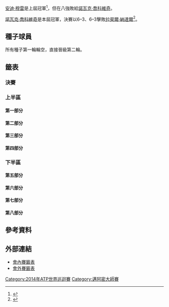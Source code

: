 {{TennisEvents|2014|索尼網球公開賽|
|champ={{flagicon|SRB}} [[諾瓦克·喬科維奇|諾瓦克·喬科維奇]]
|runner={{flagicon|ESP}} [[拉斐爾·納達爾|拉斐爾·納達爾]]
|score=6–3、6–3
}}

{{main|2014年索尼網球公開賽}}

[[安迪·穆雷|安迪·穆雷]]是上屆冠軍<ref name=Murray2013>{{cite news|work=atpworldtour.com|publisher=ATP Tour, Inc.|title=Murray Saves 1 M.P. To Edge Ferrer For Miami Crown|url=http://www.atpworldtour.com/News/Tennis/2013/03/13/Miami-Final-Ferrer-Murray.aspx|date=2013-03-31|accessdate=2014-03-14|archive-date=2013-11-05|archive-url=https://web.archive.org/web/20131105025323/http://www.atpworldtour.com/News/Tennis/2013/03/13/Miami-Final-Ferrer-Murray.aspx|dead-url=no}}</ref>，但在八強敗給[[諾瓦克·喬科維奇|諾瓦克·喬科維奇]]。

[[諾瓦克·喬科維奇|諾瓦克·喬科維奇]]是本屆冠軍，決賽以6–3、6–3擊敗[[拉斐爾·納達爾|拉斐爾·納達爾]]<ref name=SemiFinal>{{cite news|work=tennis.com|publisher=Tennis.com|title=The Busted Day|url=http://www.tennis.com/pro-game/2014/03/busted-day/51044/#.UzaXINKSy2U|date=2014-03-28|accessdate=2014-03-29|archive-date=2014-03-31|archive-url=https://web.archive.org/web/20140331011241/http://www.tennis.com/pro-game/2014/03/busted-day/51044/#.UzaXINKSy2U|dead-url=no}}</ref>。

==種子球員==
所有種子第一輪輪空，直接晉級第二輪。
{{columns-list|2|
{{seeds|1|一}}{{flagicon|ESP}} [[拉斐爾·納達爾|拉斐爾·納達爾]]（冠軍）''
{{seeds|2|八}}{{flagicon|SRB}} '''[[諾瓦克·喬科維奇|諾瓦克·喬科維奇]]（冠軍）'''
{{seeds|3|三}}{{flagicon|SUI}} [[斯坦尼斯拉斯·瓦夫林卡|斯坦尼斯拉斯·瓦夫林卡]]（第四輪）
{{seeds|4|六}}{{flagicon|ESP}} [[大衛·費雷爾|大衛·費雷爾]]（第四輪）
{{seeds|5|五}}{{flagicon|SUI}} [[羅傑·費德勒|羅傑·費德勒]]（八強）
{{seeds|6|七}}{{flagicon|GBR}} [[安迪·穆雷|安迪·穆雷]]（八強）
{{seeds|7|四}}{{flagicon|CZE}} [[托馬什·貝爾迪赫|托馬什·貝爾迪赫]]（四強，因腸胃炎而賽前退出）
{{seeds|8|二}}{{flagicon|ARG}} [[胡安·馬丁·德爾波特羅|胡安·馬丁·德爾波特羅]]（右腕傷，賽前退出）
{{seeds|9|五}}{{flagicon|FRA}} [[里夏爾·加斯奎特|里夏爾·加斯奎特]]（第四輪）
{{seeds|10|四}}{{flagicon|USA}} [[約翰·伊斯內爾|約翰·伊斯內爾]]（第四輪）
{{seeds|11|七}}{{flagicon|FRA}} [[若-威爾弗裡德·特松加|若-威爾弗裡德·特松加]]（第四輪）
{{seeds|12|二}}{{flagicon|CAN}} [[米洛斯·拉奧尼奇|米洛斯·拉奧尼奇]]（八強）
{{seeds|13|三}}{{flagicon|GER}} [[托米·哈斯|托米·哈斯]]（右肩傷，賽前退出）
{{seeds|14|一}}{{flagicon|ITA}} [[法比奧·福尼尼|法比奧·福尼尼]]（第四輪）
{{seeds|15|六}}{{flagicon|BUL}} [[格里戈爾·季米特洛夫|格里戈爾·季米特洛夫]]（第三輪）
{{seeds|16|八}}{{flagicon|ESP}} [[托米·羅布雷多|托米·羅布雷多]]（第四輪）
{{seeds|17|五}}{{flagicon|RSA}} [[凱文·安德森_(網球運動員)|凱文·安德森]]（第三輪）
{{seeds|18|四}}{{flagicon|ESP}} [[尼古拉斯·阿爾瑪格羅|尼古拉斯·阿爾瑪格羅]]（第三輪）
{{seeds|19|一}}{{flagicon|POL}} [[傑西·詹努維克茲|傑西·詹努維克茲]]（第二輪）
{{seeds|20|六}}{{flagicon|JPN}} [[錦織圭|錦織圭]]（四強，因腹股溝傷而賽前退出）
{{seeds|21|八}}{{flagicon|LAT}} [[厄內斯特·古爾比斯|厄內斯特·古爾比斯]]（第二輪）
{{seeds|22|三}}{{flagicon|UKR}} [[亞歷山大·多爾戈波洛夫|亞歷山大·多爾戈波洛夫]]（八強）
{{seeds|23|二}}{{flagicon|FRA}} [[加埃爾·蒙菲爾斯|加埃爾·蒙菲爾斯]]（第二輪）
{{seeds|24|七}}{{flagicon|GER}} [[菲利普·科爾施賴伯|菲利普·科爾施賴伯]]（第二輪）
{{seeds|25|三}}{{flagicon|CRO}} [[馬林·契利奇|馬林·契利奇]]（第二輪）
{{seeds|26|四}}{{flagicon|FRA}} [[吉爾·西蒙|吉爾·西蒙]]（第二輪）
{{seeds|27|二}}{{flagicon|CAN}} [[華塞克·波斯比希爾|華塞克·波斯比希爾]]（第二輪）
{{seeds|28|五}}{{flagicon|ESP}} [[費爾南多·貝爾達斯科|費爾南多·貝爾達斯科]]（第二輪）
{{seeds|29|一}}{{flagicon|RUS}}  [[德米特里·圖爾蘇諾夫|德米特里·圖爾蘇諾夫]]（第二輪）
{{seeds|30|八}}{{flagicon|GER}} [[弗洛里安·邁爾|弗洛里安·邁爾]]（第三輪，因腹股溝傷而賽前退出）
{{seeds|31|六}}{{flagicon|ITA}} [[安德烈亞斯·塞皮|安德烈亞斯·塞皮]]（第三輪）
{{seeds|32|七}}{{flagicon|ESP}} [[費利西亞諾·洛佩斯|費利西亞諾·洛佩斯]]（第三輪）
}}

== 籤表 ==
{{Draw key}}

=== 決賽 ===
{{8TeamBracket-Tennis3
| RD1=八強
| RD2=四強
| RD3=決賽
| team-width=175

|RD1-seed1=1
|RD1-team1='''{{flagicon|ESP}} [[拉斐爾·納達爾|拉斐爾·納達爾]]
|RD1-score1-1=4
|RD1-score1-2='''6
|RD1-score1-3='''6
|RD1-seed2=12
|RD1-team2={{flagicon|CAN}} [[米洛斯·拉奧尼奇|米洛斯·拉奧尼奇]]
|RD1-score2-1='''6
|RD1-score2-2=2
|RD1-score2-3=4

|RD1-seed3=22
|RD1-team3={{flagicon|UKR}} [[亞歷山大·多爾戈波洛夫|亞歷山大·多爾戈波洛夫]]
|RD1-score3-1=4
|RD1-score3-2=6<sup>3</sup>
|RD1-score3-3=
|RD1-seed4=7
|RD1-team4='''{{flagicon|CZE}} [[托馬什·貝爾迪赫|托馬什·貝爾迪赫]]
|RD1-score4-1='''6
|RD1-score4-2='''7<sup>7</sup>
|RD1-score4-3=

|RD1-seed5=5
|RD1-team5={{flagicon|SUI}} [[羅傑·費德勒|羅傑·費德勒]]
|RD1-score5-1='''6
|RD1-score5-2=5
|RD1-score5-3=4
|RD1-seed6=20
|RD1-team6='''{{flagicon|JPN}} [[錦織圭|錦織圭]]
|RD1-score6-1=3
|RD1-score6-2='''7
|RD1-score6-3='''6

|RD1-seed7=6
|RD1-team7={{flagicon|GBR}} [[安迪·穆雷|安迪·穆雷]]
|RD1-score7-1=5
|RD1-score7-2=3
|RD1-score7-3=
|RD1-seed8=2
|RD1-team8='''{{flagicon|SRB}} [[諾瓦克·喬科維奇|諾瓦克·喬科維奇]]
|RD1-score8-1='''7
|RD1-score8-2='''6
|RD1-score8-3=

|RD2-seed1=1
|RD2-team1='''{{flagicon|ESP}} [[拉斐爾·納達爾|拉斐爾·納達爾]]
|RD2-score1-1=<small>w/o
|RD2-score1-2=
|RD2-score1-3=
|RD2-seed2=7
|RD2-team2={{flagicon|CZE}} [[托馬什·貝爾迪赫|托馬什·貝爾迪赫]]
|RD2-score2-1=
|RD2-score2-2=
|RD2-score2-3=

|RD2-seed3=20
|RD2-team3={{flagicon|JPN}} [[錦織圭|錦織圭]]
|RD2-score3-1=
|RD2-score3-2=
|RD2-score3-3=
|RD2-seed4=2
|RD2-team4='''{{flagicon|SRB}} [[諾瓦克·喬科維奇|諾瓦克·喬科維奇]]'''
|RD2-score4-1=<small>w/o
|RD2-score4-2=
|RD2-score4-3=

|RD3-seed1=1
|RD3-team1={{flagicon|ESP}} [[拉斐爾·納達爾|拉斐爾·納達爾]]
|RD3-score1-1=3
|RD3-score1-2=3
|RD3-score1-3=
|RD3-seed2=2
|RD3-team2='''{{flagicon|SRB}} [[諾瓦克·喬科維奇|諾瓦克·喬科維奇]]'''
|RD3-score2-1='''6
|RD3-score2-2='''6
|RD3-score2-3=
}}

=== 上半區 ===

==== 第一部分 ====
{{16TeamBracket-Compact-Tennis3-Byes
| RD1=第一輪
| RD2=第二輪
| RD3=第三輪
| RD4=第四輪

|RD1-seed03=
|RD1-team03={{flagicon|NED}} [[Robin_Haase|R Haase]]
|RD1-score03-1='''6
|RD1-score03-2=3
|RD1-score03-3=3
|RD1-seed04=
|RD1-team04='''{{flagicon|AUS}} [[Lleyton_Hewitt|L Hewitt]]
|RD1-score04-1=3
|RD1-score04-2='''6
|RD1-score04-3='''6

|RD1-seed05=
|RD1-team05='''{{flagicon|UZB}} [[Denis_Istomin|D Istomin]]
|RD1-score05-1='''7<sup>10</sup>
|RD1-score05-2='''7<sup>7</sup>
|RD1-score05-3=
|RD1-seed06=
|RD1-team06={{flagicon|FRA}} [[Nicolas_Mahut|N Mahut]]
|RD1-score06-1=6<sup>8</sup>
|RD1-score06-2=6<sup>2</sup>
|RD1-score06-3=

|RD1-seed11=
|RD1-team11='''{{flagicon|ESP}} [[Roberto_Bautista-Agut|R Bautista-Agut]]
|RD1-score11-1=4
|RD1-score11-2='''6
|RD1-score11-3='''6
|RD1-seed12=Q
|RD1-team12={{flagicon|USA}} [[Steve_Johnson_(tennis)|S Johnson]]
|RD1-score12-1='''6
|RD1-score12-2=3
|RD1-score12-3=1

|RD1-seed13=Q
|RD1-team13='''{{flagicon|SVK}} [[Lukáš_Lacko|L Lacko]]
|RD1-score13-1='''6'''
|RD1-score13-2='''6'''
|RD1-score13-3=
|RD1-seed14=
|RD1-team14={{flagicon|FRA}} [[Kenny_de_Schepper|K de Schepper]]
|RD1-score14-1=4
|RD1-score14-2=4
|RD1-score14-3=

|RD2-seed01=1
|RD2-team01='''{{flagicon|ESP}} [[拉斐爾·納達爾|納達爾]]
|RD2-score01-1='''6
|RD2-score01-2='''6
|RD2-score01-3=
|RD2-seed02=
|RD2-team02={{flagicon|AUS}} [[Lleyton_Hewitt|L Hewitt]]
|RD2-score02-1=1
|RD2-score02-2=3
|RD2-score02-3=

|RD2-seed03=
|RD2-team03='''{{flagicon|UZB}} [[Denis_Istomin|D Istomin]]
|RD2-score03-1=6<sup>8</sup>
|RD2-score03-2='''6
|RD2-score03-3='''6
|RD2-seed04=29
|RD2-team04={{flagicon|RUS}} [[德米特里·圖爾蘇諾夫|圖爾蘇諾夫]]
|RD2-score04-1='''7<sup>10</sup>
|RD2-score04-2=0
|RD2-score04-3=3

|RD2-seed05=19
|RD2-team05={{flagicon|POL}} [[傑西·詹努維克茲|詹努維克茲]]
|RD2-score05-1=4
|RD2-score05-2=1
|RD2-score05-3=
|RD2-seed06=
|RD2-team06='''{{flagicon|ESP}} [[Roberto_Bautista-Agut|R Bautista-Agut]]
|RD2-score06-1='''6
|RD2-score06-2='''6
|RD2-score06-3=

|RD2-seed07=Q
|RD2-team07={{flagicon|SVK}} [[Lukáš_Lacko|L Lacko]]
|RD2-score07-1=4
|RD2-score07-2=4
|RD2-score07-3=
|RD2-seed08=14
|RD2-team08='''{{flagicon|ITA}} [[法比奧·福尼尼|福尼尼]]
|RD2-score08-1='''6
|RD2-score08-2='''6
|RD2-score08-3=

|RD3-seed01=1
|RD3-team01='''{{flagicon|ESP}} [[拉斐爾·納達爾|納達爾]]
|RD3-score01-1='''6
|RD3-score01-2='''6
|RD3-score01-3=
|RD3-seed02=
|RD3-team02={{flagicon|UZB}} [[Denis_Istomin|D Istomin]]
|RD3-score02-1=1
|RD3-score02-2=0
|RD3-score02-3=

|RD3-seed03=
|RD3-team03={{flagicon|ESP}} [[Roberto_Bautista-Agut|R Bautista-Agut]]
|RD3-score03-1='''6
|RD3-score03-2=3
|RD3-score03-3=3
|RD3-seed04=14
|RD3-team04='''{{flagicon|ITA}} [[法比奧·福尼尼|福尼尼]]
|RD3-score04-1=4
|RD3-score04-2='''6
|RD3-score04-3='''6

|RD4-seed01=1
|RD4-team01='''{{flagicon|ESP}} [[拉斐爾·納達爾|納達爾]]
|RD4-score01-1='''6
|RD4-score01-2='''6
|RD4-score01-3=
|RD4-seed02=14
|RD4-team02={{flagicon|ITA}} [[法比奧·福尼尼|福尼尼]]
|RD4-score02-1=2
|RD4-score02-2=2
|RD4-score02-3=
}}

==== 第二部分 ====
{{16TeamBracket-Compact-Tennis3-Byes
| RD1=第一輪
| RD2=第二輪
| RD3=第三輪
| RD4=第四輪

|RD1-seed03=WC
|RD1-team03={{flagicon|ARG}} [[Guido_Pella|G Pella]]
|RD1-score03-1=3
|RD1-score03-2=4
|RD1-score03-3=
|RD1-seed04=Q
|RD1-team04='''{{flagicon|USA}} [[Jack_Sock|J Sock]]
|RD1-score04-1='''6
|RD1-score04-2='''6
|RD1-score04-3=

|RD1-seed05=
|RD1-team05={{flagicon|USA}} [[Bradley_Klahn|B Klahn]]
|RD1-score05-1='''6
|RD1-score05-2=1
|RD1-score05-3=4
|RD1-seed06=
|RD1-team06='''{{flagicon|ESP}} [[Guillermo_García-López|G García-López]]
|RD1-score06-1=1
|RD1-score06-2='''6
|RD1-score06-3='''6

|RD1-seed11=Q
|RD1-team11='''{{flagicon|SLO}} [[Aljaž_Bedene|A Bedene]]
|RD1-score11-1=1
|RD1-score11-2='''6
|RD1-score11-3='''6
|RD1-seed12=Q
|RD1-team12={{flagicon|TPE}} [[Jimmy_Wang_(tennis)|J Wang]]
|RD1-score12-1='''6
|RD1-score12-2=2
|RD1-score12-3=4

|RD1-seed13=
|RD1-team13={{flagicon|ARG}} [[Federico_Delbonis|F Delbonis]]
|RD1-score13-1=2
|RD1-score13-2=4
|RD1-score13-3=
|RD1-seed14=WC
|RD1-team14='''{{flagicon|USA}} [[Ryan_Harrison_(tennis)|R Harrison]]
|RD1-score14-1='''6
|RD1-score14-2='''6
|RD1-score14-3=

|RD2-seed01=12
|RD2-team01='''{{flagicon|CAN}} [[米洛斯·拉奧尼奇|拉奧尼奇]]
|RD2-score01-1='''6
|RD2-score01-2='''7<sup>7</sup>
|RD2-score01-3=
|RD2-seed02=Q
|RD2-team02={{flagicon|USA}} [[Jack_Sock|J Sock]]
|RD2-score02-1=4
|RD2-score02-2=6<sup>1</sup>
|RD2-score02-3=

|RD2-seed03=
|RD2-team03='''{{flagicon|ESP}} [[Guillermo_García-López|G García-López]]
|RD2-score03-1='''6
|RD2-score03-2='''7
|RD2-score03-3=
|RD2-seed04=23
|RD2-team04={{flagicon|FRA}} [[加埃爾·蒙菲爾斯|蒙菲爾斯]]
|RD2-score04-1=2
|RD2-score04-2=5
|RD2-score04-3=

|RD2-seed05=27
|RD2-team05={{flagicon|CAN}} [[華塞克·波斯比希爾|波斯比希爾]]
|RD2-score05-1='''7<sup>7</sup>
|RD2-score05-2=5
|RD2-score05-3=3
|RD2-seed06=Q
|RD2-team06='''{{flagicon|SLO}} [[Aljaž_Bedene|A Bedene]]
|RD2-score06-1=6<sup>5</sup>
|RD2-score06-2='''7
|RD2-score06-3='''6

|RD2-seed07=WC
|RD2-team07={{flagicon|USA}} [[Ryan_Harrison_(tennis)|R Harrison]]
|RD2-score07-1=5
|RD2-score07-2='''6
|RD2-score07-3=6<sup>2</sup>
|RD2-seed08=LL
|RD2-team08='''{{flagicon|GER}} [[Benjamin_Becker|B Becker]]
|RD2-score08-1='''7
|RD2-score08-2=3
|RD2-score08-3='''7<sup>7</sup>

|RD3-seed01=12
|RD3-team01='''{{flagicon|CAN}} [[米洛斯·拉奧尼奇|拉奧尼奇]]
|RD3-score01-1='''6
|RD3-score01-2='''6
|RD3-score01-3=
|RD3-seed02=
|RD3-team02={{flagicon|ESP}} [[Guillermo_García-López|G García-López]]
|RD3-score02-1=1
|RD3-score02-2=2
|RD3-score02-3=

|RD3-seed03=Q
|RD3-team03={{flagicon|SLO}} [[Aljaž_Bedene|A Bedene]]
|RD3-score03-1=3
|RD3-score03-2=5
|RD3-score03-3=
|RD3-seed04=LL
|RD3-team04='''{{flagicon|GER}} [[Benjamin_Becker|B Becker]]
|RD3-score04-1='''6
|RD3-score04-2='''7
|RD3-score04-3=

|RD4-seed01=12
|RD4-team01='''{{flagicon|CAN}} [[米洛斯·拉奧尼奇|拉奧尼奇]]
|RD4-score01-1='''6
|RD4-score01-2='''6
|RD4-score01-3=
|RD4-seed02=LL
|RD4-team02={{flagicon|GER}} [[Benjamin_Becker|B Becker]]
|RD4-score02-1=3
|RD4-score02-2=4
|RD4-score02-3=
}}

==== 第三部分 ====
{{16TeamBracket-Compact-Tennis3-Byes
| RD1=第一輪
| RD2=第二輪
| RD3=第三輪
| RD4=第四輪

|RD1-seed03=
|RD1-team03='''{{nowrap|{{flagicon|ESP}} [[Daniel_Gimeno-Traver|D Gimeno-Traver]]}}
|RD1-score03-1=6<sup>8</sup>
|RD1-score03-2='''6
|RD1-score03-3='''6
|RD1-seed04=WC
|RD1-team04={{flagicon|RUS}} [[Karen_Khachanov|K Khachanov]]
|RD1-score04-1='''7<sup>10</sup>
|RD1-score04-2=1
|RD1-score04-3=1

|RD1-seed05=
|RD1-team05='''{{nowrap|{{flagicon|FRA}} [[Édouard_Roger-Vasselin|É Roger-Vasselin]]}}
|RD1-score05-1=3
|RD1-score05-2='''6
|RD1-score05-3='''7<sup>7</sup>
|RD1-seed06=
|RD1-team06={{flagicon|NED}} [[Igor_Sijsling|I Sijsling]]
|RD1-score06-1='''6
|RD1-score06-2=3
|RD1-score06-3=6<sup>3</sup>

|RD1-seed11=
|RD1-team11={{flagicon|AUS}} [[Bernard_Tomic|B Tomic]]
|RD1-score11-1=0
|RD1-score11-2=1
|RD1-score11-3=
|RD1-seed12=
|RD1-team12='''{{flagicon|FIN}} [[Jarkko_Nieminen|J Nieminen]]
|RD1-score12-1='''6
|RD1-score12-2='''6
|RD1-score12-3=

|RD1-seed13=
|RD1-team13={{flagicon|TPE}} '''[[Lu_Yen-hsun|Y-h Lu]]
|RD1-score13-1='''6
|RD1-score13-2=3
|RD1-score13-3=
|RD1-seed14=
|RD1-team14={{flagicon|KAZ}} [[Mikhail_Kukushkin|M Kukushkin]]
|RD1-score14-1=1
|RD1-score14-2=1<sup>r</sup>
|RD1-score14-3=

|RD2-seed01=3
|RD2-team01='''{{flagicon|SUI}} [[斯坦尼斯拉斯·瓦夫林卡|瓦夫林卡]]
|RD2-score01-1='''6
|RD2-score01-2=3
|RD2-score01-3='''6
|RD2-seed02=
|RD2-team02={{nowrap|{{flagicon|ESP}} [[Daniel_Gimeno-Traver|D Gimeno-Traver]]}}
|RD2-score02-1=0
|RD2-score02-2='''6
|RD2-score02-3=3

|RD2-seed03=
|RD2-team03='''{{nowrap|{{flagicon|FRA}} [[Édouard_Roger-Vasselin|É Roger-Vasselin]]}}
|RD2-score03-1='''6
|RD2-score03-2='''7<sup>7</sup>
|RD2-score03-3=
|RD2-seed04=25
|RD2-team04={{flagicon|CRO}} [[馬林·契利奇|契利奇]]
|RD2-score04-1=2
|RD2-score04-2=6<sup>5</sup>
|RD2-score04-3=

|RD2-seed05=22
|RD2-team05='''{{flagicon|UKR}} [[亞歷山大·多爾戈波洛夫|多爾戈波洛夫]]
|RD2-score05-1='''6
|RD2-score05-2='''6
|RD2-score05-3=
|RD2-seed06=
|RD2-team06={{flagicon|FIN}} [[Jarkko_Nieminen|J Nieminen]]
|RD2-score06-1=4
|RD2-score06-2=2
|RD2-score06-3=

|RD2-seed07=
|RD2-team07={{flagicon|TPE}} [[Lu_Yen-hsun|Y-h Lu]]
|RD2-score07-1=1
|RD2-score07-2='''7<sup>7</sup>
|RD2-score07-3=3
|RD2-seed08=LL
|RD2-team08='''{{flagicon|SRB}} [[Dušan_Lajović|D Lajović]]
|RD2-score08-1='''6
|RD2-score08-2=6<sup>3</sup>
|RD2-score08-3='''6

|RD3-seed01=3
|RD3-team01='''{{flagicon|SUI}} [[斯坦尼斯拉斯·瓦夫林卡|瓦夫林卡]]
|RD3-score01-1='''7
|RD3-score01-2='''6
|RD3-score01-3=
|RD3-seed02=
|RD3-team02={{nowrap|{{flagicon|FRA}} [[Édouard_Roger-Vasselin|É Roger-Vasselin]]}}
|RD3-score02-1=5
|RD3-score02-2=4
|RD3-score02-3=

|RD3-seed03=22
|RD3-team03='''{{flagicon|UKR}} [[亞歷山大·多爾戈波洛夫|多爾戈波洛夫]]
|RD3-score03-1=3
|RD3-score03-2='''6
|RD3-score03-3='''7<sup>7</sup>
|RD3-seed04=LL
|RD3-team04={{flagicon|SRB}} [[Dušan_Lajović|D Lajović]]
|RD3-score04-1='''6
|RD3-score04-2=0
|RD3-score04-3=6<sup>5</sup>

|RD4-seed01=3
|RD4-team01={{flagicon|SUI}} [[斯坦尼斯拉斯·瓦夫林卡|瓦夫林卡]]
|RD4-score01-1=4
|RD4-score01-2='''6
|RD4-score01-3=1
|RD4-seed02=22
|RD4-team02='''{{nowrap|{{flagicon|UKR}} [[亞歷山大·多爾戈波洛夫|多爾戈波洛夫]]}}
|RD4-score02-1='''6
|RD4-score02-2=3
|RD4-score02-3='''6
}}

==== 第四部分 ====
{{16TeamBracket-Compact-Tennis3-Byes
| RD1=第一輪
| RD2=第二輪
| RD3=第三輪
| RD4=第四輪

|RD1-seed03=
|RD1-team03={{flagicon|ARG}} [[Carlos_Berlocq|C Berlocq]]
|RD1-score03-1=2
|RD1-score03-2=2
|RD1-score03-3=
|RD1-seed04=
|RD1-team04='''{{flagicon|USA}} [[Donald_Young_(tennis)|D Young]]
|RD1-score04-1='''6
|RD1-score04-2='''6
|RD1-score04-3=

|RD1-seed05=
|RD1-team05='''{{flagicon|USA}} [[Sam_Querrey|S Querrey]]
|RD1-score05-1='''7<sup>7</sup>
|RD1-score05-2='''6
|RD1-score05-3=
|RD1-seed06=
|RD1-team06={{flagicon|UKR}} [[Sergiy_Stakhovsky|S Stakhovsky]]
|RD1-score06-1=6<sup>2</sup>
|RD1-score06-2=3
|RD1-score06-3=

|RD1-seed11=
|RD1-team11={{flagicon|ESP}} [[Pablo_Carreño_Busta|P Carreño Busta]]
|RD1-score11-1=4
|RD1-score11-2=6<sup>3</sup>
|RD1-score11-3=
|RD1-seed12=
|RD1-team12='''{{flagicon|POR}} [[João_Sousa|J Sousa]]
|RD1-score12-1='''6
|RD1-score12-2='''7<sup>7</sup>
|RD1-score12-3=

|RD1-seed13=Q
|RD1-team13={{flagicon|RUS}} [[Alex_Bogomolov,_Jr.|A Bogomolov, Jr.]]
|RD1-score13-1=5
|RD1-score13-2=4
|RD1-score13-3=
|RD1-seed14=
|RD1-team14='''{{flagicon|FRA}} [[Stéphane_Robert|S Robert]]
|RD1-score14-1='''7
|RD1-score14-2='''6
|RD1-score14-3=

|RD2-seed01=10
|RD2-team01='''{{flagicon|USA}} [[約翰·伊斯內爾|伊斯內爾]]
|RD2-score01-1=6<sup>5</sup>
|RD2-score01-2='''6
|RD2-score01-3='''6
|RD2-seed02=
|RD2-team02={{flagicon|USA}} [[Donald_Young_(tennis)|D Young]]
|RD2-score02-1='''7<sup>7</sup>
|RD2-score02-2=3
|RD2-score02-3=4

|RD2-seed03=
|RD2-team03={{flagicon|USA}} [[Sam_Querrey|S Querrey]]
|RD2-score03-1=4
|RD2-score03-2=4
|RD2-score03-3=
|RD2-seed04=18
|RD2-team04='''{{flagicon|ESP}} [[尼古拉斯·阿爾瑪格羅|阿爾瑪格羅]]
|RD2-score04-1='''6
|RD2-score04-2='''6
|RD2-score04-3=

|RD2-seed05=26
|RD2-team05={{flagicon|FRA}} [[吉爾·西蒙|西蒙]]
|RD2-score05-1=6<sup>5</sup>
|RD2-score05-2='''6
|RD2-score05-3=3
|RD2-seed06=
|RD2-team06='''{{flagicon|POR}} [[João_Sousa|J Sousa]]
|RD2-score06-1='''7<sup>7</sup>
|RD2-score06-2=3
|RD2-score06-3='''6

|RD2-seed07=
|RD2-team07={{flagicon|FRA}} [[Stéphane_Robert|S Robert]]
|RD2-score07-1=6<sup>5</sup>
|RD2-score07-2=1
|RD2-score07-3=
|RD2-seed08=7
|RD2-team08='''{{flagicon|CZE}} [[托馬什·貝爾迪赫|貝爾迪赫]]
|RD2-score08-1='''7<sup>7</sup>
|RD2-score08-2='''6
|RD2-score08-3=

|RD3-seed01=10
|RD3-team01='''{{flagicon|USA}} [[約翰·伊斯內爾|伊斯內爾]]
|RD3-score01-1='''7
|RD3-score01-2='''6
|RD3-score01-3=
|RD3-seed02=18
|RD3-team02={{flagicon|ESP}} [[尼古拉斯·阿爾瑪格羅|阿爾瑪格羅]]
|RD3-score02-1=5
|RD3-score02-2=3
|RD3-score02-3=

|RD3-seed03=
|RD3-team03={{flagicon|POR}} [[João_Sousa|J Sousa]]
|RD3-score03-1=2
|RD3-score03-2=4
|RD3-score03-3=
|RD3-seed04=7
|RD3-team04='''{{flagicon|CZE}} [[托馬什·貝爾迪赫|貝爾迪赫]]
|RD3-score04-1='''6
|RD3-score04-2='''6
|RD3-score04-3=

|RD4-seed01=10
|RD4-team01={{flagicon|USA}} [[約翰·伊斯內爾|伊斯內爾]]
|RD4-score01-1=3
|RD4-score01-2=5
|RD4-score01-3=
|RD4-seed02=7
|RD4-team02='''{{flagicon|CZE}} [[托馬什·貝爾迪赫|貝爾迪赫]]
|RD4-score02-1='''6
|RD4-score02-2='''7
|RD4-score02-3=
}}

=== 下半區 ===

==== 第五部分 ====
{{16TeamBracket-Compact-Tennis3-Byes
| RD1=第一輪
| RD2=第二輪
| RD3=第三輪
| RD4=第四輪

|RD1-seed03=Q
|RD1-team03={{flagicon|FRA}} [[Paul-Henri_Mathieu|P-H Mathieu]]
|RD1-score03-1=6<sup>3</sup>
|RD1-score03-2=6<sup>5</sup>
|RD1-score03-3=
|RD1-seed04=
|RD1-team04='''{{flagicon|CRO}} [[Ivo_Karlović|I Karlović]]
|RD1-score04-1='''7<sup>7</sup>
|RD1-score04-2='''7<sup>7</sup>
|RD1-score04-3=

|RD1-seed05=
|RD1-team05={{flagicon|ROM}} [[Victor_Hănescu|V Hănescu]]
|RD1-score05-1=3
|RD1-score05-2=2
|RD1-score05-3=
|RD1-seed06=Q
|RD1-team06='''{{flagicon|NED}} [[Thiemo_de_Bakker|T de Bakker]]
|RD1-score06-1='''6
|RD1-score06-2='''6
|RD1-score06-3=

|RD1-seed11=
|RD1-team11='''{{flagicon|ARG}} [[Horacio_Zeballos|H Zeballos]]
|RD1-score11-1='''7
|RD1-score11-2='''6
|RD1-score11-3=
|RD1-seed12=Q
|RD1-team12={{flagicon|BEL}} [[David_Goffin|D Goffin]]
|RD1-score12-1=5
|RD1-score12-2=3
|RD1-score12-3=

|RD1-seed13=
|RD1-team13='''{{flagicon|COL}} [[Alejandro_González_(tennis)|A González]]
|RD1-score13-1='''7<sup>11</sup>
|RD1-score13-2='''6
|RD1-score13-3=
|RD1-seed14=Q
|RD1-team14={{flagicon|TUN}} [[Malek_Jaziri|M Jaziri]]
|RD1-score14-1=6<sup>9</sup>
|RD1-score14-2=1
|RD1-score14-3=

|RD2-seed01=5
|RD2-team01='''{{flagicon|SUI}} [[羅傑·費德勒|費德勒]]
|RD2-score01-1='''6
|RD2-score01-2='''7<sup>7</sup>
|RD2-score01-3=
|RD2-seed02=
|RD2-team02={{flagicon|CRO}} [[Ivo_Karlović|I Karlović]]
|RD2-score02-1=4
|RD2-score02-2=6<sup>4</sup>
|RD2-score02-3=

|RD2-seed03=Q
|RD2-team03='''{{flagicon|NED}} [[Thiemo_de_Bakker|T de Bakker]]
|RD2-score03-1='''7<sup>7</sup>
|RD2-score03-2=6<sup>3</sup>
|RD2-score03-3='''6
|RD2-seed04=28
|RD2-team04={{flagicon|ESP}} [[費爾南多·貝爾達斯科|貝爾達斯科]]
|RD2-score04-1=6<sup>4</sup>
|RD2-score04-2='''7<sup>7</sup>
|RD2-score04-3=2

|RD2-seed05=17
|RD2-team05='''{{flagicon|RSA}} [[凱文·安德森_(網球運動員)|安德森]]
|RD2-score05-1='''6
|RD2-score05-2='''6
|RD2-score05-3=
|RD2-seed06=
|RD2-team06={{flagicon|ARG}} [[Horacio_Zeballos|H Zeballos]]
|RD2-score06-1=4
|RD2-score06-2=3
|RD2-score06-3=

|RD2-seed07=
|RD2-team07={{flagicon|COL}} [[Alejandro_González_(tennis)|A González]]
|RD2-score07-1=6<sup>7</sup>
|RD2-score07-2=4
|RD2-score07-3=
|RD2-seed08=9
|RD2-team08='''{{flagicon|FRA}} [[里夏爾·加斯奎特|加斯奎特]]
|RD2-score08-1='''7<sup>9</sup>
|RD2-score08-2='''6
|RD2-score08-3=

|RD3-seed01=5
|RD3-team01='''{{flagicon|SUI}} [[羅傑·費德勒|費德勒]]
|RD3-score01-1='''6
|RD3-score01-2='''6
|RD3-score01-3=
|RD3-seed02=Q
|RD3-team02={{flagicon|NED}} [[Thiemo_de_Bakker|T de Bakker]]
|RD3-score02-1=3
|RD3-score02-2=3
|RD3-score02-3=

|RD3-seed03=17
|RD3-team03={{flagicon|RSA}} [[凱文·安德森_(網球運動員)|安德森]]
|RD3-score03-1=3
|RD3-score03-2=4
|RD3-score03-3=
|RD3-seed04=9
|RD3-team04='''{{flagicon|FRA}} [[里夏爾·加斯奎特|加斯奎特]]
|RD3-score04-1='''6
|RD3-score04-2='''6
|RD3-score04-3=

|RD4-seed01=5
|RD4-team01='''{{flagicon|SUI}} [[羅傑·費德勒|費德勒]]
|RD4-score01-1='''6
|RD4-score01-2='''6
|RD4-score01-3=
|RD4-seed02=9
|RD4-team02={{flagicon|FRA}} [[里夏爾·加斯奎特|加斯奎特]]
|RD4-score02-1=1
|RD4-score02-2=2
|RD4-score02-3=
}}

==== 第六部分 ====
{{16TeamBracket-Compact-Tennis3-Byes
| RD1=第一輪
| RD2=第二輪
| RD3=第三輪
| RD4=第四輪

|RD1-seed03=
|RD1-team03={{flagicon|POL}} [[Michał_Przysiężny|M Przysiężny]]
|RD1-score03-1='''7
|RD1-score03-2=6<sup>5</sup>
|RD1-score03-3=3
|RD1-seed04=
|RD1-team04='''{{flagicon|ESP}} [[Albert_Montañés|A Montañés]]
|RD1-score04-1=5
|RD1-score04-2='''7<sup>7</sup>
|RD1-score04-3='''6

|RD1-seed05=
|RD1-team05={{flagicon|COL}} [[Alejandro_Falla|A Falla]]
|RD1-score05-1='''6
|RD1-score05-2=4
|RD1-score05-3=6<sup>6</sup>
|RD1-seed06=
|RD1-team06='''{{flagicon|AUS}} [[Marinko_Matosevic|M Matosevic]]
|RD1-score06-1=1
|RD1-score06-2='''6
|RD1-score06-3='''7<sup>8</sup>

|RD1-seed11=
|RD1-team11={{flagicon|GER}} [[Daniel_Brands|D Brands]]
|RD1-score11-1=3
|RD1-score11-2=0
|RD1-score11-3=
|RD1-seed12=
|RD1-team12='''{{flagicon|CZE}} [[Radek_Štěpánek|R Štěpánek]]
|RD1-score12-1='''6
|RD1-score12-2='''6
|RD1-score12-3=

|RD1-seed13=
|RD1-team13={{flagicon|ESP}} [[Marcel_Granollers|M Granollers]]
|RD1-score13-1=4
|RD1-score13-2=3
|RD1-score13-3=
|RD1-seed14=
|RD1-team14='''{{flagicon|RUS}} [[Teymuraz_Gabashvili|T Gabashvili]]
|RD1-score14-1='''6
|RD1-score14-2='''6
|RD1-score14-3=

|RD2-seed01=15
|RD2-team01='''{{flagicon|BUL}} [[格里戈爾·季米特洛夫|季米特洛夫]]
|RD2-score01-1='''6
|RD2-score01-2=6<sup>5</sup>
|RD2-score01-3='''6
|RD2-seed02=
|RD2-team02={{flagicon|ESP}} [[Albert_Montañés|A Montañés]]
|RD2-score02-1=1
|RD2-score02-2='''7<sup>7</sup>
|RD2-score02-3=3

|RD2-seed03=
|RD2-team03={{flagicon|AUS}} [[Marinko_Matosevic|M Matosevic]]
|RD2-score03-1=4
|RD2-score03-2=1
|RD2-score03-3=
|RD2-seed04=20
|RD2-team04='''{{flagicon|JPN}} [[錦織圭|錦織]]
|RD2-score04-1='''6
|RD2-score04-2='''6
|RD2-score04-3=

|RD2-seed05=31
|RD2-team05='''{{flagicon|ITA}} [[安德烈亞斯·塞皮|塞皮]]
|RD2-score05-1='''7<sup>10</sup>
|RD2-score05-2=4
|RD2-score05-3='''6
|RD2-seed06=
|RD2-team06={{flagicon|CZE}} [[Radek_Štěpánek|R Štěpánek]]
|RD2-score06-1=6<sup>8</sup>
|RD2-score06-2='''6
|RD2-score06-3=4

|RD2-seed07=
|RD2-team07={{flagicon|RUS}} [[Teymuraz_Gabashvili|T Gabashvili]]
|RD2-score07-1=4
|RD2-score07-2=0
|RD2-score07-3=
|RD2-seed08=4
|RD2-team08='''{{flagicon|ESP}} [[大衛·費雷爾|費雷爾]]
|RD2-score08-1='''6
|RD2-score08-2='''6
|RD2-score08-3=

|RD3-seed01=15
|RD3-team01={{flagicon|BUL}} [[格里戈爾·季米特洛夫|季米特洛夫]]
|RD3-score01-1=6<sup>1</sup>
|RD3-score01-2=5
|RD3-score01-3=
|RD3-seed02=20
|RD3-team02='''{{flagicon|JPN}} [[錦織圭|錦織]]
|RD3-score02-1='''7<sup>7</sup>
|RD3-score02-2='''7
|RD3-score02-3=

|RD3-seed03=31
|RD3-team03={{flagicon|ITA}} [[安德烈亞斯·塞皮|塞皮]]
|RD3-score03-1=3
|RD3-score03-2=2
|RD3-score03-3=
|RD3-seed04=4
|RD3-team04='''{{flagicon|ESP}} [[大衛·費雷爾|費雷爾]]
|RD3-score04-1='''6
|RD3-score04-2='''6
|RD3-score04-3=

|RD4-seed01=20
|RD4-team01='''{{flagicon|JPN}} [[錦織圭|錦織]]
|RD4-score01-1='''7<sup>9</sup>
|RD4-score01-2=2
|RD4-score01-3='''7<sup>11</sup>
|RD4-seed02=4
|RD4-team02={{flagicon|ESP}} [[大衛·費雷爾|費雷爾]]
|RD4-score02-1=6<sup>7</sup>
|RD4-score02-2='''6
|RD4-score02-3=6<sup>9</sup>
}}

==== 第七部分 ====
{{16TeamBracket-Compact-Tennis3-Byes
| RD1=第一輪
| RD2=第二輪
| RD3=第三輪
| RD4=第四輪

|RD1-seed03=
|RD1-team03='''{{flagicon|AUS}} [[Matthew_Ebden|M Ebden]]
|RD1-score03-1=4
|RD1-score03-2='''6
|RD1-score03-3='''6
|RD1-seed04=
|RD1-team04={{flagicon|POL}} [[Łukasz_Kubot|Ł Kubot]]
|RD1-score04-1='''6
|RD1-score04-2=4
|RD1-score04-3=4

|RD1-seed05=
|RD1-team05='''{{flagicon|CZE}} [[Jiří_Veselý|J Veselý]]
|RD1-score05-1='''6
|RD1-score05-2='''7<sup>7</sup>
|RD1-score05-3=
|RD1-seed06=
|RD1-team06={{flagicon|ITA}}  [[Filippo_Volandri|F Volandri]]
|RD1-score06-1=4
|RD1-score06-2=6<sup>1</sup>
|RD1-score06-3=

|RD1-seed11=
|RD1-team11={{flagicon|COL}} [[Santiago_Giraldo|S Giraldo]]
|RD1-score11-1='''6
|RD1-score11-2=2
|RD1-score11-3=5
|RD1-seed12=WC
|RD1-team12='''{{flagicon|CYP}} [[Marcos_Baghdatis|M Baghdatis]]
|RD1-score12-1=1
|RD1-score12-2='''6
|RD1-score12-3='''7

|RD1-seed13=
|RD1-team13='''{{flagicon|FRA}} [[Adrian_Mannarino|A Mannarino]]
|RD1-score13-1='''6
|RD1-score13-2='''7
|RD1-score13-3=
|RD1-seed14=
|RD1-team14={{flagicon|RUS}} [[Nikolay_Davydenko|N Davydenko]]
|RD1-score14-1=4
|RD1-score14-2=5
|RD1-score14-3=

|RD2-seed01=6
|RD2-team01='''{{flagicon|GBR}} [[安迪·穆雷|穆雷]]
|RD2-score01-1=3
|RD2-score01-2='''6
|RD2-score01-3='''6
|RD2-seed02=
|RD2-team02={{flagicon|AUS}} [[Matthew_Ebden|M Ebden]]
|RD2-score02-1='''6
|RD2-score02-2=0
|RD2-score02-3=1

|RD2-seed03=
|RD2-team03={{flagicon|CZE}} [[Jiří_Veselý|J Veselý]]
|RD2-score03-1=2
|RD2-score03-2=6<sup>3</sup>
|RD2-score03-3=
|RD2-seed04=32
|RD2-team04='''{{flagicon|ESP}} [[費利西亞諾·洛佩斯|洛佩斯]]
|RD2-score04-1='''6
|RD2-score04-2='''7<sup>7</sup>
|RD2-score04-3=

|RD2-seed05=24
|RD2-team05={{flagicon|GER}} [[菲利普·科爾施賴伯|科爾施賴伯]]
|RD2-score05-1='''6
|RD2-score05-2=6<sup>1</sup>
|RD2-score05-3=6<sup>5</sup>
|RD2-seed06=WC
|RD2-team06='''{{flagicon|CYP}} [[Marcos_Baghdatis|M Baghdatis]]
|RD2-score06-1=3
|RD2-score06-2='''7<sup>7</sup>
|RD2-score06-3='''7<sup>7</sup>

|RD2-seed07=
|RD2-team07={{flagicon|FRA}} [[Adrian_Mannarino|A Mannarino]]
|RD2-score07-1=2
|RD2-score07-2=4
|RD2-score07-3=
|RD2-seed08=11
|RD2-team08='''{{flagicon|FRA}} [[若-威爾弗裡德·特松加|特松加]]
|RD2-score08-1='''6
|RD2-score08-2='''6
|RD2-score08-3=

|RD3-seed01=6
|RD3-team01='''{{flagicon|GBR}} [[安迪·穆雷|穆雷]]
|RD3-score01-1='''6
|RD3-score01-2='''6
|RD3-score01-3=
|RD3-seed02=32
|RD3-team02={{flagicon|ESP}} [[費利西亞諾·洛佩斯|洛佩斯]]
|RD3-score02-1=4
|RD3-score02-2=1
|RD3-score02-3=

|RD3-seed03=WC
|RD3-team03={{flagicon|CYP}} [[Marcos_Baghdatis|M Baghdatis]]
|RD3-score03-1='''6
|RD3-score03-2=6<sup>6</sup>
|RD3-score03-3=5
|RD3-seed04=11
|RD3-team04='''{{flagicon|FRA}} [[若-威爾弗裡德·特松加|特松加]]
|RD3-score04-1=4
|RD3-score04-2='''7<sup>8</sup>
|RD3-score04-3='''7

|RD4-seed01=6
|RD4-team01='''{{flagicon|GBR}} [[安迪·穆雷|穆雷]]
|RD4-score01-1='''6
|RD4-score01-2='''6
|RD4-score01-3=
|RD4-seed02=11
|RD4-team02={{flagicon|FRA}} [[若-威爾弗裡德·特松加|特松加]]
|RD4-score02-1=4
|RD4-score02-2=1
|RD4-score02-3=
}}

==== 第八部分 ====
{{16TeamBracket-Compact-Tennis3-Byes
| RD1=第一輪
| RD2=第二輪
| RD3=第三輪
| RD4=第四輪

|RD1-seed03=Q
|RD1-team03='''{{flagicon|AUT}} [[Dominic_Thiem|D Thiem]]
|RD1-score03-1='''7<sup>8</sup>
|RD1-score03-2='''6
|RD1-score03-3=
|RD1-seed04=
|RD1-team04={{flagicon|CZE}} [[Lukáš_Rosol|L Rosol]]
|RD1-score04-1=6<sup>6</sup>
|RD1-score04-2=4
|RD1-score04-3=

|RD1-seed05=
|RD1-team05='''{{flagicon|FRA}} [[Julien_Benneteau|J Benneteau]]
|RD1-score05-1=6<sup>2</sup>
|RD1-score05-2='''6
|RD1-score05-3='''6
|RD1-seed06=WC
|RD1-team06={{flagicon|GBR}} [[Kyle_Edmund|K Edmund]]
|RD1-score06-1='''7<sup>7</sup>
|RD1-score06-2=3
|RD1-score06-3=2

|RD1-seed11=Q
|RD1-team11={{flagicon|KAZ}} [[Andrey_Golubev|A Golubev]]
|RD1-score11-1='''6
|RD1-score11-2=1
|RD1-score11-3=4
|RD1-seed12=
|RD1-team12='''{{flagicon|CRO}} [[Ivan_Dodig|I Dodig]]
|RD1-score12-1=4
|RD1-score12-2='''6
|RD1-score12-3='''6

|RD1-seed13=
|RD1-team13='''{{flagicon|FRA}} [[Jérémy_Chardy|J Chardy]]
|RD1-score13-1='''7
|RD1-score13-2=3
|RD1-score13-3='''7<sup>7</sup>
|RD1-seed14=
|RD1-team14={{flagicon|ARG}} [[Juan_Mónaco|J Mónaco]]
|RD1-score14-1=5
|RD1-score14-2='''6
|RD1-score14-3=6<sup>5</sup>

|RD2-seed01=16
|RD2-team01='''{{flagicon|ESP}} [[托米·羅布雷多|羅布雷多]]
|RD2-score01-1='''6
|RD2-score01-2='''7<sup>10</sup>
|RD2-score01-3=
|RD2-seed02=Q
|RD2-team02={{flagicon|AUT}} [[Dominic_Thiem|D Thiem]]
|RD2-score02-1=4
|RD2-score02-2=6<sup>8</sup>
|RD2-score02-3=

|RD2-seed03=
|RD2-team03='''{{flagicon|FRA}} [[Julien_Benneteau|J Benneteau]]
|RD2-score03-1='''6
|RD2-score03-2=4
|RD2-score03-3='''7
|RD2-seed04=21
|RD2-team04={{flagicon|LAT}} [[厄內斯特·古爾比斯|古爾比斯]]
|RD2-score04-1=4
|RD2-score04-2='''6
|RD2-score04-3=5

|RD2-seed05=30
|RD2-team05='''{{flagicon|GER}} [[弗洛里安·邁爾|邁爾]]
|RD2-score05-1='''6
|RD2-score05-2='''6
|RD2-score05-3=
|RD2-seed06=
|RD2-team06={{flagicon|CRO}} [[Ivan_Dodig|I Dodig]]
|RD2-score06-1=3
|RD2-score06-2=2
|RD2-score06-3=

|RD2-seed07=
|RD2-team07={{flagicon|FRA}} [[Jérémy_Chardy|J Chardy]]
|RD2-score07-1=4
|RD2-score07-2=3
|RD2-score07-3=
|RD2-seed08=2
|RD2-team08='''{{flagicon|SRB}} [[諾瓦克·喬科維奇|喬科維奇]]
|RD2-score08-1='''6
|RD2-score08-2='''6
|RD2-score08-3=

|RD3-seed01=16
|RD3-team01='''{{flagicon|ESP}} [[托米·羅布雷多|羅布雷多]]
|RD3-score01-1='''6
|RD3-score01-2='''6
|RD3-score01-3=
|RD3-seed02=
|RD3-team02={{flagicon|FRA}} [[Julien_Benneteau|J Benneteau]]
|RD3-score02-1=3
|RD3-score02-2=4
|RD3-score02-3=

|RD3-seed03=30
|RD3-team03={{flagicon|GER}} [[弗洛里安·邁爾|邁爾]]
|RD3-score03-1=
|RD3-score03-2=
|RD3-score03-3=
|RD3-seed04=2
|RD3-team04='''{{flagicon|SRB}} [[諾瓦克·喬科維奇|喬科維奇]]
|RD3-score04-1=<small>w/o
|RD3-score04-2=
|RD3-score04-3=

|RD4-seed01=16
|RD4-team01={{flagicon|ESP}} [[托米·羅布雷多|羅布雷多]]
|RD4-score01-1=3
|RD4-score01-2=5
|RD4-score01-3=
|RD4-seed02=2
|RD4-team02='''{{flagicon|SRB}} [[諾瓦克·喬科維奇|喬科維奇]]
|RD4-score02-1='''6
|RD4-score02-2='''7
|RD4-score02-3=
}}

== 參考資料 ==
{{reflist}}

== 外部連結 ==
* [http://www.atpworldtour.com/posting/2014/403/mds.pdf 會內賽籤表]{{Wayback|url=http://www.atpworldtour.com/posting/2014/403/mds.pdf |date=20140731034334 }}
* [http://www.atpworldtour.com/posting/2014/403/qs.pdf 會外賽籤表]{{Wayback|url=http://www.atpworldtour.com/posting/2014/403/qs.pdf |date=20140828072106 }}

[[Category:2014年ATP世界巡迴賽|Category:2014年ATP世界巡迴賽]]
[[Category:邁阿密大師賽|Category:邁阿密大師賽]]